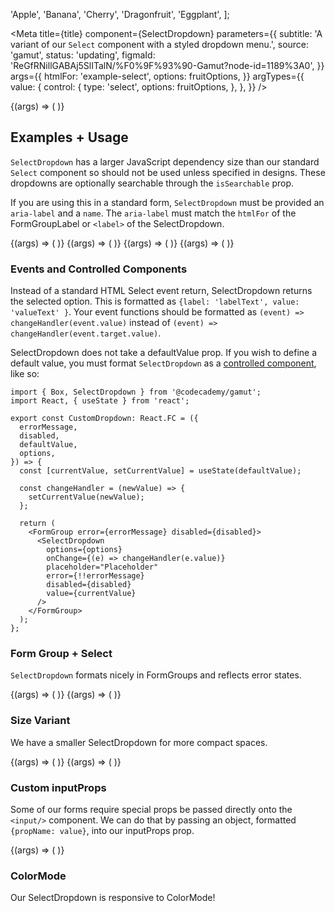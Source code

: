 


  'Apple',
  'Banana',
  'Cherry',
  'Dragonfruit',
  'Eggplant',
];

<Meta
  title={title}
  component={SelectDropdown}
  parameters={{
    subtitle:
      'A variant of our `Select` component with a styled dropdown menu.',
    source: 'gamut',
    status: 'updating',
    figmaId: 'ReGfRNillGABAj5SlITalN/%F0%9F%93%90-Gamut?node-id=1189%3A0',
  }}
  args={{
    htmlFor: 'example-select',
    options: fruitOptions,
  }}
  argTypes={{
    value: {
      control: {
        type: 'select',
        options: fruitOptions,
      },
    },
  }}
/>

<Canvas>
  <Story name="SelectDropdown">
    {(args) => (
      <Box height="25rem">
        <SelectDropdown {...args} />
      </Box>
    )}
  </Story>
</Canvas>

<PropsTable story="SelectDropdown" />

## Examples + Usage

`SelectDropdown` has a larger JavaScript dependency size than our standard `Select` component so should not be used unless specified in designs. These dropdowns are optionally searchable through the `isSearchable` prop.

If you are using this in a standard form, `SelectDropdown` must be provided an `aria-label` and a `name`. The `aria-label` must match the `htmlFor` of the FormGroupLabel or `<label>` of the SelectDropdown.

<Canvas>
  <Story
    name="BaseDropdown"
    args={{
      options: ['Based', 'Regular Size', 'Normal'],
      placeholder: 'all about that',
    }}
  >
    {(args) => (
      <Box width="10rem" height="12rem">
        <SelectDropdown {...args} />
      </Box>
    )}
  </Story>
  <Story
    name="SearchableDropdown"
    args={{
      isSearchable: 'true',
      options: ['wow', 'wowee', 'wooooooow', ':3'],
      placeholder: 'i am searchable, it is cool',
    }}
  >
    {(args) => (
      <Box width="25rem" height="12rem">
        <SelectDropdown {...args} />
      </Box>
    )}
  </Story>
  <Story
    name="DisabledDropdown"
    args={{
      options: ['Disabled'],
      disabled: true,
      placeholder: 'Disabled',
    }}
  >
    {(args) => (
      <Box width="10rem">
        <SelectDropdown {...args} />
      </Box>
    )}
  </Story>
  <Story
    name="ErrorDropdown"
    args={{
      options: ['Small', 'Quite little'],
      value: 'Quite little',
      error: true,
    }}
  >
    {(args) => (
      <Box width="25rem">
        <FormGroup label="You cannot change me, I am controlled.">
          <SelectDropdown {...args} />
        </FormGroup>
      </Box>
    )}
  </Story>
</Canvas>

### Events and Controlled Components

Instead of a standard HTML Select event return, SelectDropdown returns the selected option. This is formatted as `{label: 'labelText', value: 'valueText' }`. Your event functions should be formatted as `(event) => changeHandler(event.value)` instead of `(event) => changeHandler(event.target.value)`.

SelectDropdown does not take a defaultValue prop. If you wish to define a default value, you must format `SelectDropdown` as a [controlled component](https://reactjs.org/docs/forms.html#controlled-components), like so:

```tsx
import { Box, SelectDropdown } from '@codecademy/gamut';
import React, { useState } from 'react';

export const CustomDropdown: React.FC = ({
  errorMessage,
  disabled,
  defaultValue,
  options,
}) => {
  const [currentValue, setCurrentValue] = useState(defaultValue);

  const changeHandler = (newValue) => {
    setCurrentValue(newValue);
  };

  return (
    <FormGroup error={errorMessage} disabled={disabled}>
      <SelectDropdown
        options={options}
        onChange={(e) => changeHandler(e.value)}
        placeholder="Placeholder"
        error={!!errorMessage}
        disabled={disabled}
        value={currentValue}
      />
    </FormGroup>
  );
};
```

### Form Group + Select

`SelectDropdown` formats nicely in FormGroups and reflects error states.

<Canvas>
  <Story
    name="FormGroupStyled"
    args={{
      options: ['hello', 'hi', 'howdy'],
      value: 'oh no',
    }}
  >
    {(args) => (
      <Box width="25rem" height="35rem">
        <FormGroup label="i am big label" labelSize="large">
          <SelectDropdown {...args} />
        </FormGroup>
      </Box>
    )}
  </Story>
  <Story
    name="FormGroupStyledError"
    args={{
      options: ['Error', 'oh no', ':('],
      placeholder: 'cry cry cry',
    }}
  >
    {(args) => (
      <Box width="25rem" height="25rem">
        <FormGroup
          label="i am ~styled... but something is wrong"
          error="error message!! no :'("
        >
          <SelectDropdown error {...args} />
        </FormGroup>
      </Box>
    )}
  </Story>
</Canvas>

### Size Variant

We have a smaller SelectDropdown for more compact spaces.

<Canvas>
  <Story
    name="size-search"
    args={{
      options: [
        'i am small',
        'yes I am!',
        ':)',
        'a',
        'b',
        'g',
        'v',
        'g',
        'asdf',
        'fasdfas;',
        'sdfasdgwrewg',
        'asdfsadf',
      ],
      name: 'size',
      isSearchable: true,
      size: 'small',
      placeholder: 'type here!',
    }}
  >
    {(args) => (
      <Box width="180px" height="25rem">
        <FormGroup label="search!" htmlFor="typeSeach">
          <SelectDropdown aria-label="typeSeach" {...args} />
        </FormGroup>
      </Box>
    )}
  </Story>
  <Story
    name="size-no-search"
    args={{
      options: [
        'i am also small',
        ':)',
        'a',
        'b',
        'g',
        'v',
        'g',
        'asdf',
        'fasdfas;',
        'sdfasdgwrewg',
        'asdfsadf',
      ],
      name: 'size',
      size: 'small',
      placeholder: 'no click here instead!',
    }}
  >
    {(args) => (
      <Box width="25rem" height="25rem">
        <FormGroup label="click!" htmlFor="clickSearch">
          <SelectDropdown aria-label="clickSearch" {...args} />
        </FormGroup>
      </Box>
    )}
  </Story>
</Canvas>

### Custom inputProps

Some of our forms require special props be passed directly onto the `<input/>` component. We can do that by passing an object, formatted `{propName: value}`, into our inputProps prop.

<Canvas>
  <Story
    name="CustomInputProps"
    args={{
      options: ['inspect me to see my inputProps', 'yes I am!', ':)'],
      inputProps: { hello: 'updog' },
      name: 'what',
      isSearchable: true,
    }}
  >
    {(args) => (
      <Box width="25rem" height="25rem">
        <FormGroup label="i am ~styled" htmlFor="updog">
          <SelectDropdown aria-label="updog" {...args} />
        </FormGroup>
      </Box>
    )}
  </Story>
</Canvas>

### ColorMode

Our SelectDropdown is responsive to ColorMode!

<SelectDropdownExample />
